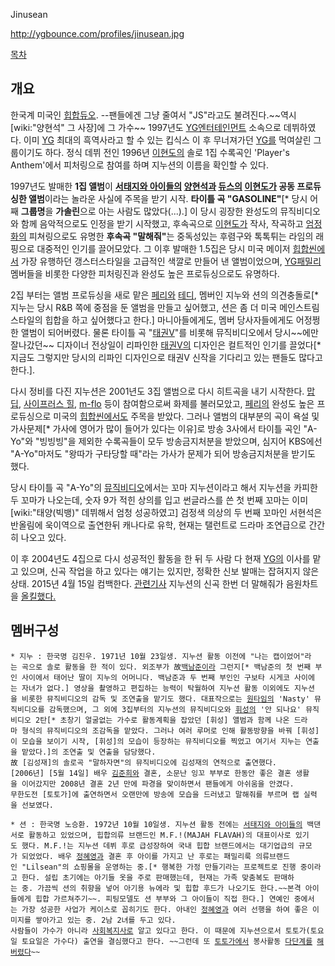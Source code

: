 Jinusean

http://ygbounce.com/profiles/jinusean.jpg

[[목차]]

== 개요 ==


한국계 미국인 [[힙합]]듀오. --팬들에겐 그냥 줄여서 "JS"라고도 불려진다.~~역시 [wiki:"양현석" 그 사장]에 그 가수~~ 1997년도 [[YG]]엔터테인먼트 소속으로 데뷔하였다. 이미 [[YG]] 최대의 흑역사라고 할 수 있는 킵식스 이 후 무너져가던 [[YG]]를 먹여살린 그룹이기도 하다. 정식 데뷔 전인 1996년 [[이현도]]의 솔로 1집 수록곡인 'Player's Anthem'에서 피처링으로 참여를 하며 지누션의 이름을 확인할 수 있다.

1997년도 발매한 '''1집 앨범'''이 '''[[서태지와 아이들]]의 [[양현석]]과 [[듀스]]의 [[이현도]]가 공동 프로듀싱한 앨범'''이라는 놀라운 사실에 주목을 받기 시작. '''타이틀 곡 "GASOLINE"'''[* 당시 어째 '''그룹명'''을 '''가솔린'''으로 아는 사람도 많았다(...).] 이 당시 굉장한 완성도의 뮤직비디오와 함께 음악적으로도 인정을 받기 시작했고, 후속곡으로 [[이현도]]가 작사, 작곡하고 [[엄정화]]의 피쳐링으로도 유명한 '''후속곡 "말해줘"'''는 중독성있는 후렴구와 톡톡튀는 라임의 래핑으로 대중적인 인기를 끌어모았다. 그 이후 발매한 1.5집은 당시 미국 메이저 [[힙합]]씬에서 가장 유행하던 갱스터스타일을 고급적인 색깔로 만들어 낸 앨범이었으며, [[YG패밀리]] 멤버들을 비롯한 다양한 피처링진과 완성도 높은 프로듀싱으로도 유명하다.

2집 부터는 앨범 프로듀싱을 새로 맡은 [[페리]]와 [[테디]], 멤버인 지누와 션의 의견충돌로[* 지누는 당시 R&B 쪽에 중점을 둔 앨범을 만들고 싶어했고, 션은 좀 더 미국 메인스트림스타일의 힙합을 하고 싶어했다고 한다.] 마니아들에게도, 멤버 당사자들에게도 어정쩡한 앨범이 되어버렸다. 물론 타이틀 곡 "[[태권V]]"를 비롯해 뮤직비디오에서 당시~~에만 잘나갔던~~ 디자이너 전상일이 리파인한 [[태권V]]의 디자인은 컬트적인 인기를 끌었다[* 지금도 그렇지만 당시의 리파인 디자인으로 태권V 신작을 기다리고 있는 팬들도 많다고 한다.].

다시 정비를 다진 지누션은 2001년도 3집 앨범으로 다시 히트곡을 내기 시작한다. [[맙 딥]], [[사이프러스 힐]], [[m-flo]] 등이 참여함으로써 화제를 불러모았고, [[페리]]의 완성도 높은 프로듀싱으로 미국의 [[힙합]]씬에서도 주목을 받았다. 그러나 앨범의 대부분의 곡이 욕설 및 가사문제[* 가사에 영어가 많이 들어가 있다는 이유]로 방송 3사에서 타이틀 곡인 "A-Yo"와 "빙빙빙"을 제외한 수록곡들이 모두 방송금지처분을 받았으며, 심지어 KBS에선 "A-Yo"마저도 "왕따가 구타당할 때"라는 가사가 문제가 되어 방송금지처분을 받기도 했다.

당시 타이틀 곡 "A-Yo"의 [http://youtu.be/wBNqWzuPVCk 뮤직비디오]에서는 꼬마 지누션이라고 해서 지누션을 카피한 두 꼬마가 나오는데, 숫자 9가 적힌 상의를 입고 썬글라스를 쓴 첫 번째 꼬마는 이미 [wiki:"태양(빅뱅)" 데뷔해서 엄청 성공하였고] 검정색 의상의 두 번째 꼬마인 서현석은 반올림에 욱이역으로 출연한뒤 캐나다로 유학, 현재는 탤런트로 드라마 조연급으로 간간히 나오고 있다.

이 후 2004년도 4집으로 다시 성공적인 활동을 한 뒤 두 사람 다 현재 [[YG]]의 이사를 맡고 있으며,  신곡 작업을 하고 있다는 얘기는 있지만, 정확한 신보 발매는 잡혀지지 않은 상태.
2015년 4월 15일 컴백한다. [http://m.entertain.naver.com/read?oid=108&aid=0002404593 관련기사]
지누션의 신곡 한번 더 말해줘가 음원차트을 [http://m.entertain.naver.com/read?oid=241&aid=0002380547 올킬했다.]
== 멤버구성 ==
 * 지누 : 한국명 김진우. 1971년 10월 23일생. 지누션 활동 이전에 "나는 캡이었어"라는 곡으로 솔로 활동을 한 적이 있다. 외조부가 故[[백남준]]이라 그런지[* 백남준의 첫 번째 부인 사이에서 태어난 딸이 지누의 어머니다. 백남준과 두 번째 부인인 구보타 시게코 사이에는 자녀가 없다.] 영상을 촬영하고 편집하는 능력이 탁월하여 지누션 활동 이외에도 지누션을 비롯한 뮤직비디오의 감독 및 조연출을 맡기도 했다. 대표작으로는 [[원타임]]의 'Nasty' 뮤직비디오를 감독했으며, 그 외에 3집부터의 지누션의 뮤직비디오와 [[휘성]]의 '안 되나요' 뮤직비디오 2탄[* 초창기 얼굴없는 가수로 활동계획을 잡았던 [휘성] 앨범과 함께 나온 드라마 형식의 뮤직비디오의 조감독을 맡았다. 그러나 여러 루머로 인해 활동방향을 바꿔 [휘성]이 모습을 보이기 시작, [휘성]의 모습이 등장하는 뮤직비디오를 찍었고 여기서 지누는 연출을 맡았다.]의 조연출 및 연출을 담당했다.
 故 [김성재]의 솔로곡 "말하자면"의 뮤직비디오에 김성재의 연적으로 출연했다.
 [2006년] [5월 14일] 배우 [[김준희]]와 결혼, 소문난 잉꼬 부부로 한동안 좋은 결혼 생활을 이어갔지만 2008년 결혼 2년 만에 파경을 맞이하면서 팬들에게 아쉬움을 안겼다.
 무한도전 [토토가]에 출연하면서 오랜만에 방송에 모습을 드러냈고 말해줘를 부르며 랩 실력을 선보였다.

 * 션 : 한국명 노승환. 1972년 10월 10일생. 지누션 활동 전에는 [[서태지와 아이들]]의 백댄서로 활동하고 있었으며, 힙합의류 브랜드인 M.F.!(MAJAH FLAVAH)의 대표이사로 있기도 했다. M.F.!는 지누션 데뷔 후로 급성장하여 국내 힙합 브랜드에서는 대기업급의 규모가 되었었다. 배우 [[정혜영]]과 결혼 후 아이를 가지고 난 후로는 패밀리룩 의류브랜드인 "Lilsean"의 쇼핑몰을 운영하는 중.[* 행복한 가정 만들기라는 프로젝트로 진행 중이라고 한다. 설립 초기에는 아기들 옷을 주로 판매했는데, 현재는 가족 맞춤복도 판매하는 중. 가끔씩 션의 취향을 넣어 아기용 뉴에라 및 힙합 후드가 나오기도 한다.~~본격 아이들에게 힙합 가르쳐주기~~. 피팅모델도 션 부부와 그 아이들이 직접 한다.] 연예인 중에서는 가장 성공한 사업가 케이스로 꼽히기도 한다. 아내인 [[정혜영]]과 여러 선행을 하여 좋은 이미지를 쌓아가고 있는 중. 2남 2녀를 두고 있다.
 사람들이 가수가 아니라 [[사회복지사]]로 알고 있다고 한다. 이 때문에 지누션으로서 토토가(토요일 토요일은 가수다) 출연을 결심했다고 한다. ~~그런데 또 [[토토가]]에서 봉사활동 [[다단계]]를 [http://www.insight.co.kr/view.php?ArtNo=12010 해버렸다]~~

